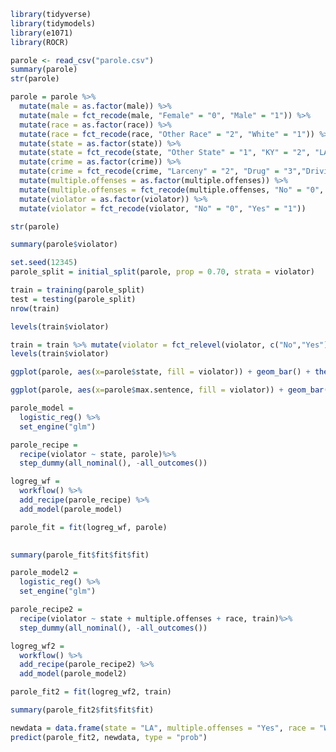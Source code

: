 ```{r}
library(tidyverse)
library(tidymodels)
library(e1071)
library(ROCR)
```

```{r}
parole <- read_csv("parole.csv")
summary(parole)
str(parole)
```

```{r}
parole = parole %>%
  mutate(male = as.factor(male)) %>%
  mutate(male = fct_recode(male, "Female" = "0", "Male" = "1")) %>%
  mutate(race = as.factor(race)) %>%
  mutate(race = fct_recode(race, "Other Race" = "2", "White" = "1")) %>%
  mutate(state = as.factor(state)) %>%
  mutate(state = fct_recode(state, "Other State" = "1", "KY" = "2", "LA" = "3", "VA" = "4")) %>%
  mutate(crime = as.factor(crime)) %>%
  mutate(crime = fct_recode(crime, "Larceny" = "2", "Drug" = "3","Driving" = "4","Other Crime" = "1")) %>%
  mutate(multiple.offenses = as.factor(multiple.offenses)) %>%
  mutate(multiple.offenses = fct_recode(multiple.offenses, "No" = "0", "Yes" = "1")) %>%
  mutate(violator = as.factor(violator)) %>%
  mutate(violator = fct_recode(violator, "No" = "0", "Yes" = "1"))

str(parole)
```

```{r}
summary(parole$violator)
```

```{r}
set.seed(12345)
parole_split = initial_split(parole, prop = 0.70, strata = violator)

train = training(parole_split)
test = testing(parole_split)
nrow(train)
```

```{r}
levels(train$violator)
```

```{r}
train = train %>% mutate(violator = fct_relevel(violator, c("No","Yes")))
levels(train$violator)
```

```{r}
ggplot(parole, aes(x=parole$state, fill = violator)) + geom_bar() + theme_bw()
```

```{r}
ggplot(parole, aes(x=parole$max.sentence, fill = violator)) + geom_bar(position = "fill") + theme_bw()
```

```{r}
parole_model = 
  logistic_reg() %>%
  set_engine("glm")

parole_recipe = 
  recipe(violator ~ state, parole)%>%
  step_dummy(all_nominal(), -all_outcomes())

logreg_wf = 
  workflow() %>%
  add_recipe(parole_recipe) %>%
  add_model(parole_model)

parole_fit = fit(logreg_wf, parole)
  
```

```{r}
summary(parole_fit$fit$fit$fit)
```

```{r}
parole_model2 = 
  logistic_reg() %>%
  set_engine("glm")

parole_recipe2 = 
  recipe(violator ~ state + multiple.offenses + race, train)%>%
  step_dummy(all_nominal(), -all_outcomes())

logreg_wf2 = 
  workflow() %>%
  add_recipe(parole_recipe2) %>%
  add_model(parole_model2)

parole_fit2 = fit(logreg_wf2, train)
```

```{r}
summary(parole_fit2$fit$fit$fit)
```

```{r}
newdata = data.frame(state = "LA", multiple.offenses = "Yes", race = "White")
predict(parole_fit2, newdata, type = "prob")
```

